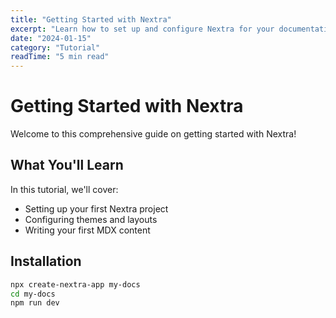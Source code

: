 ```yaml
---
title: "Getting Started with Nextra"
excerpt: "Learn how to set up and configure Nextra for your documentation needs."
date: "2024-01-15"
category: "Tutorial"
readTime: "5 min read"
---
```


# Getting Started with Nextra

Welcome to this comprehensive guide on getting started with Nextra!

## What You'll Learn

In this tutorial, we'll cover:
- Setting up your first Nextra project
- Configuring themes and layouts
- Writing your first MDX content

## Installation

```bash
npx create-nextra-app my-docs
cd my-docs
npm run dev